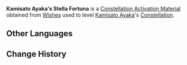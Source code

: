 {{Item Infobox
|id           = 001102
|image        = Item Stella Fortuna (5 Star).png
|type         = Constellation Activation Materials
|group        = Stella Fortuna
|rarity       = 5
|description  = [[Kamisato Ayaka]]'s Constellation Activation Material
|source1      = [[Wishes]]
}}
'''Kamisato Ayaka's Stella Fortuna''' is a [[Constellation Activation Material]] obtained from [[Wishes]] used to level [[Kamisato Ayaka]]'s [[Constellation]].

==Other Languages==
{{Other Languages|default_hidden = 1
|en      = Kamisato Ayaka's Stella Fortuna
|zhs     = 神里绫华的命星
|zhs_rm  = Shénlǐ Línghuá de Mìng Xīng
|zht     = 神里綾華的命星
|zht_rm  = Shénlǐ Línghuá de Mìng Xīng
|ja      = 神里綾華の星屑
|ja_rm   = Kamisato Ayaka no Hoshikuzu
|ko      = 카미사토 아야카의 운명의 별
|ko_rm   = 
|es      = Stella Fortuna de Kamisato Ayaka
|fr      = Stella Fortuna de Kamisato Ayaka.
|ru      = Удача Камисато Аяки
|th      = ดวงดาวแห่งชีวิตของ Kamisato Ayaka
|th_rm   = Duanggdao Haeng Chiwit Khong Kamisato Ayaka
|vi      = Chòm Sao Của Kamisato Ayaka
|de      = Stella Fortuna von Kamisato Ayaka
|id      = Kamisato Ayaka's Stella Fortuna
|pt      = Stella Fortuna de Kamisato Ayaka
}}

==Change History==
{{Change History|2.0}}